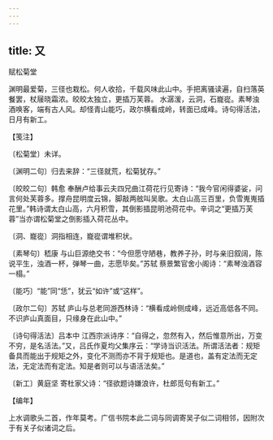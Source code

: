 ```yaml
---
---
---
```

title: 又
---



赋松菊堂





渊明最爱菊，三径也栽松。何人收拾，千载风味此山中。手把离骚读遍，自扫落英餐罢，杖屦晓霜浓。皎皎太独立，更插万芙蓉。 水潺湲，云洞，石巃嵸。素琴浊酒唤客，端有古人风。却怪青山能巧，政尔横看成岭，转面已成峰。诗句得活法，日月有新工。





【笺注】


〔松菊堂〕未详。

〔渊明二句〕归去来辞：“三径就荒，松菊犹存。”

〔皎皎二句〕韩愈 奉酬卢给事云夫四兄曲江荷花行见寄诗：“我今官闲得婆娑，问言何处芙蓉多。撑舟昆明度云锦，脚敲两舷叫吴歌。太白山高三百里，负雪嵬嵬插花里。”韩诗谓太白山高，六月积雪，其倒影插昆明池荷花中。辛词之“更插万芙蓉”当亦谓松菊堂之倒影插入荷花丛中。

〔洞、巃嵸〕洞指相连，巃嵸谓堆积状。

〔素琴句〕嵇康 与山巨源绝交书：“今但愿守陋巷，教养子孙，时与亲旧叙阔，陈说平生，浊酒一杯，弹琴一曲，志愿毕矣。”苏轼 蔡景繁官舍小阁诗：“素琴浊酒容一榻。”

〔能巧〕“能”同“恁”，犹云“如许”或“这样”。

〔政尔二句〕苏轼 庐山与总老同游西林诗：“横看成岭侧成峰，远近高低各不同。不识庐山真面目，只缘身在此山中。”

〔诗句得活法〕吕本中 江西宗派诗序：“自得之，忽然有入，然后惟意所出，万变不穷，是名活法。”又，吕氏作夏均父集序云：“学诗当识活法。所谓活法者：规矩备具而能出于规矩之外，变化不测而亦不背于规矩也。是道也，盖有定法而无定法，无定法而有定法。知是者则可以与语活法矣。”

〔新工〕黄庭坚 寄杜家父诗：“径欲题诗嫌浪许，杜郎觅句有新工。”





【编年】


上水调歌头二首，作年莫考。广信书院本此二词与同调寄吴子似二词相邻，因附次于有关子似诸词之后。